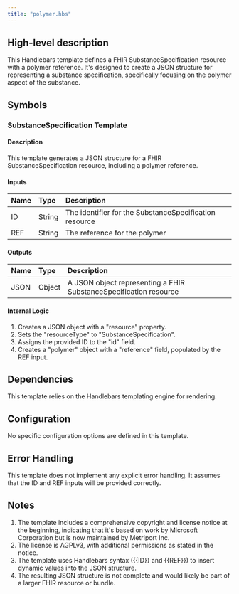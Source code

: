 ```yaml
---
title: "polymer.hbs"
---
```


## High-level description
This Handlebars template defines a FHIR SubstanceSpecification resource with a polymer reference. It's designed to create a JSON structure for representing a substance specification, specifically focusing on the polymer aspect of the substance.

## Symbols

### SubstanceSpecification Template
#### Description
This template generates a JSON structure for a FHIR SubstanceSpecification resource, including a polymer reference.

#### Inputs
| Name | Type | Description |
|:-----|:-----|:------------|
| ID   | String | The identifier for the SubstanceSpecification resource |
| REF  | String | The reference for the polymer |

#### Outputs
| Name | Type | Description |
|:-----|:-----|:------------|
| JSON | Object | A JSON object representing a FHIR SubstanceSpecification resource |

#### Internal Logic
1. Creates a JSON object with a "resource" property.
2. Sets the "resourceType" to "SubstanceSpecification".
3. Assigns the provided ID to the "id" field.
4. Creates a "polymer" object with a "reference" field, populated by the REF input.

## Dependencies
This template relies on the Handlebars templating engine for rendering.

## Configuration
No specific configuration options are defined in this template.

## Error Handling
This template does not implement any explicit error handling. It assumes that the ID and REF inputs will be provided correctly.

## Notes
1. The template includes a comprehensive copyright and license notice at the beginning, indicating that it's based on work by Microsoft Corporation but is now maintained by Metriport Inc.
2. The license is AGPLv3, with additional permissions as stated in the notice.
3. The template uses Handlebars syntax ({{ID}} and {{REF}}) to insert dynamic values into the JSON structure.
4. The resulting JSON structure is not complete and would likely be part of a larger FHIR resource or bundle.